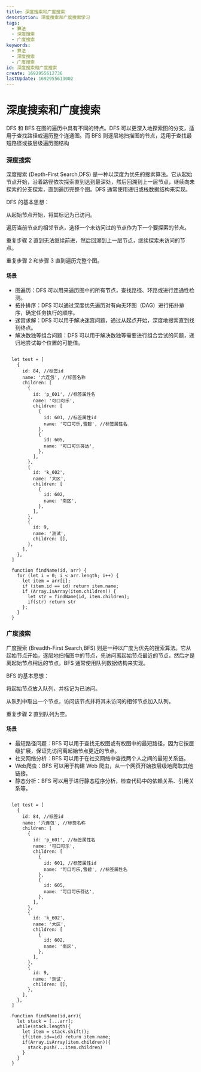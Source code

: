 ```yaml
---
title: 深度搜索和广度搜索
description: 深度搜索和广度搜索学习
tags:
  - 算法
  - 深度搜索
  - 广度搜索
keywords:
  - 算法
  - 深度搜索
  - 广度搜索
id: 深度搜索和广度搜索
create: 1692955612736
lastUpdate: 1692955613002
---
```

# 深度搜索和广度搜索

DFS 和 BFS 在图的遍历中具有不同的特点。DFS 可以更深入地探索图的分支，适用于查找路径或遍历整个连通图。而 BFS 则逐层地扫描图的节点，适用于查找最短路径或按层级遍历图结构

### 深度搜索

深度搜索 (Depth-First Search,DFS) 是一种以深度为优先的搜索算法。它从起始节点开始，沿着路径依次探索直到达到最深处，然后回溯到上一层节点，继续向未探索的分支探索，直到遍历完整个图。DFS 通常使用递归或栈数据结构来实现。

DFS 的基本思想：

从起始节点开始，将其标记为已访问。

遍历当前节点的相邻节点，选择一个未访问过的节点作为下一个要探索的节点。

重复步骤 2 直到无法继续前进，然后回溯到上一层节点，继续探索未访问的节点。

重复步骤 2 和步骤 3 直到遍历完整个图。

#### 场景

- 图遍历：DFS 可以用来遍历图中的所有节点，查找路径、环路或进行连通性检测。
- 拓扑排序：DFS 可以通过深度优先遍历对有向无环图（DAG）进行拓扑排序，确定任务执行的顺序。
- 迷宫求解：DFS 可以用于解决迷宫问题，通过从起点开始，深度地搜索直到找到终点。
- 解决数独等组合问题：DFS 可以用于解决数独等需要进行组合尝试的问题，递归地尝试每个位置的可能值。

```ts:深度搜索

  let test = [
    {
      id: 84, //标签id
      name: '六连包', //标签名称
      children: [
        {
          id: 'p_601', //标签属性名
          name: '可口可乐',
          children: [
            {
              id: 601, //标签属性id
              name: '可口可乐,雪碧', //标签属性名
            },
            {
              id: 605,
              name: '可口可乐芬达',
            },
          ],
        },
        {
          id: 'k_602',
          name: '大区',
          children: [
            {
              id: 602,
              name: '南区',
            },
          ],
        },
        {
          id: 9,
          name: '测试',
          children: [],
        },
      ],
    },
  ]

  function findName(id, arr) {
    for (let i = 0; i < arr.length; i++) {
      let item = arr[i];
      if (item.id == id) return item.name;
      if (Array.isArray(item.children)) {
        let str = findName(id, item.children);
        if(str) return str
      };
    }
  }

```

### 广度搜索

广度搜索 (Breadth-First Search,BFS) 则是一种以广度为优先的搜索算法。它从起始节点开始，逐层地扫描图中的节点，先访问离起始节点最近的节点，然后才是离起始节点稍远的节点。BFS 通常使用队列数据结构来实现。

BFS 的基本思想：

将起始节点放入队列，并标记为已访问。

从队列中取出一个节点，访问该节点并将其未访问的相邻节点加入队列。

重复步骤 2 直到队列为空。


#### 场景
- 最短路径问题：BFS 可以用于查找无权图或有权图中的最短路径，因为它按层级扩展，保证先访问离起始节点更近的节点。
- 社交网络分析：BFS 可以用于在社交网络中查找两个人之间的最短关系链。
- Web爬虫：BFS 可以用于构建 Web 爬虫，从一个网页开始按层级地爬取其他链接。
- 静态分析：BFS 可以用于进行静态程序分析，检查代码中的依赖关系、引用关系等。
```ts:广度搜索

  let test = [
    {
      id: 84, //标签id
      name: '六连包', //标签名称
      children: [
        {
          id: 'p_601', //标签属性名
          name: '可口可乐',
          children: [
            {
              id: 601, //标签属性id
              name: '可口可乐,雪碧', //标签属性名
            },
            {
              id: 605,
              name: '可口可乐芬达',
            },
          ],
        },
        {
          id: 'k_602',
          name: '大区',
          children: [
            {
              id: 602,
              name: '南区',
            },
          ],
        },
        {
          id: 9,
          name: '测试',
          children: [],
        },
      ],
    },
  ]

  function findName(id,arr){
    let stack = [...arr];
    while(stack.length){
      let item = stack.shift();
      if(item.id==id) return item.name;
      if(Array.isArray(item.children)){
        stack.push(...item.children)
      }
    }
  }
```

